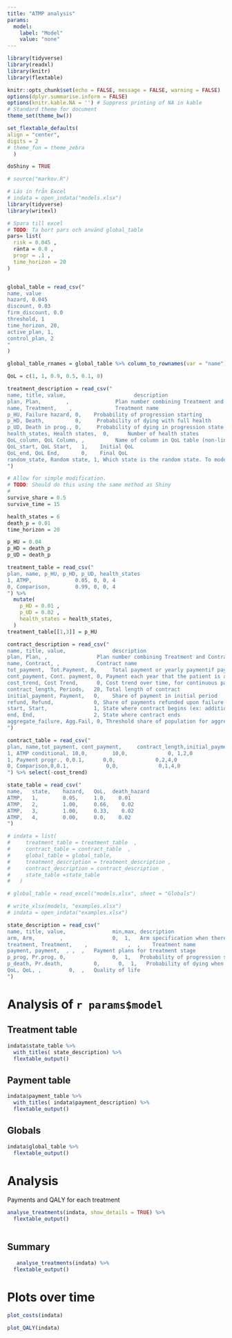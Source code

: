 ```yaml
---
title: "ATMP analysis"
params:
  model:
    label: "Model"
    value: "none"
---
```


```r
library(tidyverse)
library(readxl)
library(knitr)
library(flextable)

knitr::opts_chunk$set(echo = FALSE, message = FALSE, warning = FALSE)
options(dplyr.summarise.inform = FALSE)
options(knitr.kable.NA = '') # Suppress printing of NA in kable
# Standard theme for document 
theme_set(theme_bw()) 

set_flextable_defaults(
align = "center",
digits = 2
# theme_fun = theme_zebra
  )

doShiny = TRUE

# source("markov.R")

# Läs in från Excel
# indata = open_indata("models.xlsx")
library(tidyverse)
library(writexl)

# Spara till excel
# TODO: Ta bort pars och använd global_table
pars= list(
  risk = 0.045 ,
  ränta = 0.0 ,
  progr = .1 ,
  time_horizon = 20
)


global_table = read_csv("
name, value
hazard, 0.045 
discount, 0.03 
firm_discount, 0.0
threshold, 1
time_horizon, 20,
active_plan, 1, 
control_plan, 2
"
) 

global_table_rnames = global_table %>% column_to_rownames(var = "name") 

QoL = c(1, 1, 0.9, 0.5, 0.1, 0)

treatment_description = read_csv("
name, title, value,                      description
plan, Plan,        ,               Plan number combining Treatment and Contract 
name, Treatment,    ,              Treatment name
p_HU, Failure hazard, 0,    Probability of progression starting
p_HD, Death,          0,     Probability of dying with full health
p_UD, Death in prog., 0,     Probability of dying in progression state
health_states, Health states,  0,      Number of health states
QoL_column, QoL Column, ,          Name of column in QoL table (non-linear progression)
QoL_start, QoL Start,   1,    Initial QoL
QoL_end, QoL End,       0,    Final QoL
random_state, Random state, 1, Which state is the random state. To model progression before treatment
")

# Allow for simple modification. 
# TODO: Should do this using the same method as Shiny
# 
survive_share = 0.5
survive_time = 15

health_states = 6
death_p = 0.01
time_horizon = 20

p_HU = 0.04
p_HD = death_p
p_UD = death_p

treatment_table = read_csv("
plan, name, p_HU, p_HD, p_UD, health_states
1, ATMP,              0.05, 0, 0, 4
0, Comparison,        0.99, 0, 0, 4
") %>% 
  mutate(
    p_HD = 0.01 , 
    p_UD = 0.02 ,
    health_states = health_states, 
  )
treatment_table[[1,3]] = p_HU

contract_description = read_csv("
name, title, value,               description
plan, Plan, ,                Plan number combining Treatment and Contract 
name, Contract, ,            Contract name
tot_payment,  Tot.Payment, 0,     Total payment or yearly paymentif payment is continuous
cont_payment, Cont. payment, 0, Payment each year that the patient is alive (traditional) 
cost_trend, Cost Trend,      0, Cost trend over time, for continuous payment
contract_length, Periods,   20, Total length of contract
initial_payment, Payment,   0,    Share of payment in initial period
refund, Refund,             0, Share of payments refunded upon failure (progression)
start, Start,               1, State where contract begins (ex: additional treatment in progression) 
end, End,                   2, State where contract ends
aggregate_failure, Agg.Fail, 0, Threshold share of population for aggregate failure
")

contract_table = read_csv("
plan, name,tot_payment, cont_payment,     contract_length,initial_payment,refund, start, end, cost_trend
1, ATMP conditional, 10,0,        10,0,             0, 1,2,0
1, Payment progr., 0,0.1,      0,0,             0,2,4,0
0, Comparison,0,0.1,            0,0,             0,1,4,0
") %>% select(-cost_trend)

state_table = read_csv("
name,   state,    hazard,   QoL,  death_hazard
ATMP,   1,        0.05,     1.0,    0.01
ATMP,   2,        1.00,     0.66,    0.02
ATMP,   3,        1.00,     0.33,    0.02
ATMP,   4,        0.00,     0.0,    0.02
")

# indata = list(
#     treatment_table = treatment_table  ,
#     contract_table = contract_table  ,
#     global_table = global_table,
#     treatment_description = treatment_description ,
#     contract_description = contract_description ,
#     state_table =state_table 
#   )

# global_table = read_excel("models.xlsx", sheet = "Globals")

# write_xlsx(models, "examples.xlsx")
# indata = open_indata("examples.xlsx")

state_description = read_csv("
name, title, value,               min,max, description
arm, Arm,        ,                0,  1,   Arm specification when there are more than two treatments 
treatment, Treatment,    ,             ,  ,    Treatment name
payment, payment,  , ,  ,   Payment plans for treatment stage
p_prog, Pr.prog, 0,               0,  1,   Probability of progression starting
p_death, Pr.death,          0,      0,  1,   Probability of dying when progression free
QoL, QoL, ,         0,  ,   Quality of life
")
```


# Analysis of `r params$model`
## Treatment table

```r
indata$state_table %>% 
  with_titles( state_description) %>% 
  flextable_output() 
```

## Payment table

```r
indata$payment_table %>% 
  with_titles( indata$payment_description) %>% 
  flextable_output()  
```

## Globals

```r
indata$global_table %>% 
  flextable_output()  
```

# Analysis

Payments and QALY for each treatment

```r
analyse_treatments(indata, show_details = TRUE) %>% 
  flextable_output() 
 
```

## Summary

```r
   analyse_treatments(indata) %>% 
  flextable_output() 
```

# Plots over time

```r
plot_costs(indata)
```


```r
plot_QALY(indata)
```